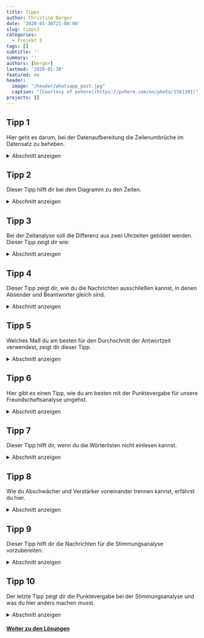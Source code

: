 ---
title: Tipps
author: Christina Berger
date: '2020-01-30T21:00:00'
slug: tipps3
categories:
  - Projekt 3
tags: []
subtitle: ''
summary: ''
authors: [berger]
lastmod: '2020-01-30'
featured: no
header:
  image: "/header/whatsapp_post.jpg"
  caption: "[Courtesy of pxhere](https://pxhere.com/en/photo/1561391)"
projects: []
---


## Tipp 1
<p>
Hier geht es darum, bei der Datenaufbereitung die Zeilenumbrüche im Datensatz zu beheben.
</p>
<details><summary>Abschnitt anzeigen</summary>
<p>

Die Nachrichten mit Zeilenumbrüchen lassen sich identifizieren, indem wir mit `which` zwei Bedingungen verknüpfen. Das geht ganz einfach mit dem '&' Zeichen. Danach kannst du in einer `for` Schleife die Uhrzeit aus der vorherigen Nachricht in die Zeilen ohne Absender und Uhrzeit kopieren.
</p>
</details>

## Tipp 2
<p>
Dieser Tipp hilft dir bei dem Diagramm zu den Zeiten.
</p>
<details><summary>Abschnitt anzeigen</summary>
<p>

Bei dem Diagramm über die gesamte Zeit und über die Tageszeit hast du eine intervallskalierte Variable. Daher kannst du hier ein Histogramm machen. Bei den Wochentagen ist das anders. Da du nur sieben Kategorien hast, musst du hier mit `geom_bar` ein Balkendiagramm machen.
</p>
</details>

## Tipp 3
<p>
Bei der Zeitanalyse soll die Differenz aus zwei Uhrzeiten gebildet werden. Dieser Tipp zeigt dir wie:
</p>
<details><summary>Abschnitt anzeigen</summary>
<p>

Um die Uhrzeiten möglichst einfach subtrahieren zu können, bringen wir die Zeiten und beide Autoren in eine Zeile. Das bedeutet, dass wir zwei neue Spalten an unseren Datensatz hängen, in denen wir die Uhrzeit und den Absender der folgenden Nachricht speichern.
</p>
</details>

## Tipp 4
<p>
Dieser Tipp zeigt dir, wie du die Nachrichten ausschließen kannst, in denen Absender und Beantworter gleich sind.
</p>
<details><summary>Abschnitt anzeigen</summary>
<p>

Zunächst musst du die Fälle identifizieren und in einer neuen Variable speichern. Anschließend kannst du mithilfe einer `for` Schleife diesen Fällen in den beiden neuen Spalten (Absender und Zeit der folgenden Nachricht) NA zuweisen.
</p>
</details>

## Tipp 5
<p>
Welches Maß du am besten für den Durchschnitt der Antwortzeit verwendest, zeigt dir dieser Tipp.
</p>
<details><summary>Abschnitt anzeigen</summary>
<p>

Wir haben keine Werte kleiner null, aber sehr starke Ausreißer nach oben. Daher ist es am sinnvollsten den Median zu benutzen, da dieser sehr robust gegenüber Ausreißern ist.
Mit `tapply` kannst du ihn direkt auf alle Personen gleichzeitig anwenden.
</p>
</details>


## Tipp 6
<p>
Hier gibt es einen Tipp, wie du am besten mit der Punktevergabe für unsere Freundschaftsanalyse umgehst.
</p>
<details><summary>Abschnitt anzeigen</summary>
<p>

Für die Punktevergabe gibt es den Befehl `rank`. Beachte in welche Richtung die Punkte vergeben werden: Hier kriegt der mit dem kleinsten Median den Wert 1. 
</p>
</details>

## Tipp 7 
<p>
Dieser Tipp hilft dir, wenn du die Wörterlisten nicht einlesen kannst.
</p>
<details><summary>Abschnitt anzeigen</summary>
<p>

Bei allen Dateien musst du angeben:
`stringAsFactor = FALSE`
Bei der EmotionLookUpTable sind Zeilenumbrüche das Trennzeichen. Das kannst du so hinschreiben: `sep = '\t'`
</p>
</details>

## Tipp 8
<p>
Wie du Abschwächer und Verstärker voneinander trennen kannst, erfährst du hier.
</p>
<details><summary>Abschnitt anzeigen</summary>
<p>

Verstärker und Abschwächer kannst du verschieden Variablen zuweisen, indem du sie über ihre Scores unterscheidest. Verstärker haben immer einen Wert über null und Abschwächer immer einen Wert unter null.
</p>
</details>

## Tipp 9
<p>
Dieser Tipp hilft dir die Nachrichten für die Stimmungsanalyse vorzubereiten.
</p>
<details><summary>Abschnitt anzeigen</summary>
<p>

Bei der ersten Analyse nur mit deinen Nachrichten kannst du mit `grep` die Nachrichten auswählen und mit `paste` wieder verketten.
Wenn du alle Nachrichten hast, brauchst du kein `grep` mehr, sondern erstellst erst einen neuen Datensatz und verkettest sie in einer  `for` Schleife.
```{r, eval = F}
for (i in levels(whatsapp$who)) {
  chat$what[chat$who == i] <- paste(whatsapp$text[whatsapp$who == i], collapse = ' ')
}
```
</p>
</details>

## Tipp 10
<p>
Der letzte Tipp zeigt dir die Punktevergabe bei der Stimmungsanalyse und was du hier anders machen musst.
</p>
<details><summary>Abschnitt anzeigen</summary>
<p>

Bei der Stimmungsanalyse ist ein höherer Wert besser. Das steht im Gegensatz zu der Zeitanalyse, wo ein kleiner Wert besser war. Bei dem `rank` Befehl kannst du ganz einfach ein minus vor die Variable setzen, um die Punktevergabe umzudrehen.
</p>
</details>


#### [Weiter zu den Lösungen](/post/loesungen3)
